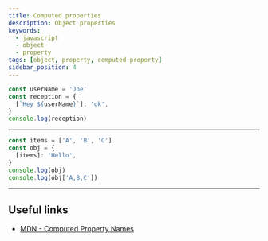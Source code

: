 ```yaml
---
title: Computed properties
description: Object properties
keywords:
  - javascript
  - object
  - property
tags: [object, property, computed property]
sidebar_position: 4
---
```


```js
const userName = 'Joe'
const reception = {
  [`Hey ${userName}`]: 'ok',
}
console.log(reception)
```

---

```js
const items = ['A', 'B', 'C']
const obj = {
  [items]: 'Hello',
}
console.log(obj)
console.log(obj['A,B,C'])
```

---

## Useful links

- [MDN - Computed Property Names](https://developer.mozilla.org/en-US/docs/Web/JavaScript/Reference/Operators/Object_initializer#computed_property_names)
